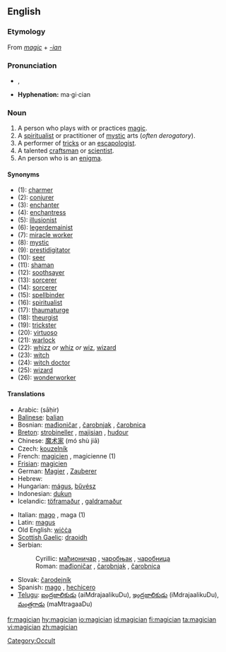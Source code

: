 ==English==

===Etymology===
From  ''[[magic]]'' + ''[[-ian]]''

===Pronunciation===
*{{IPA|/məˈʤɪʃən/}}, {{SAMPA|/m@"dZIS@n/}}
*'''Hyphenation:''' ma·gi·cian
*:{{rhymes|ɪʃən}}

===Noun===
{{en-noun}}

# A person who plays with or practices [[magic]].
# A [[spiritualist]] or practitioner of [[mystic]] arts (''often derogatory'').
# A performer of [[tricks]] or an [[escapologist]].
# A talented [[craftsman]] or [[scientist]].
# An person who is an [[enigma]].

====Synonyms====
{{rfc}}
*(1): [[charmer]]
*(2): [[conjurer]]
*(3): [[enchanter]]
*(4): [[enchantress]]
*(5): [[illusionist]]
*(6): [[legerdemainist]]
*(7): [[miracle worker]]
*(8): [[mystic]]
*(9): [[prestidigitator]]
*(10): [[seer]]
*(11): [[shaman]]
*(12): [[soothsayer]]
*(13): [[sorcerer]]
*(14): [[sorcerer]]
*(15): [[spellbinder]]
*(16): [[spiritualist]]
*(17): [[thaumaturge]]
*(18): [[theurgist]]
*(19): [[trickster]]
*(20): [[virtuoso]]
*(21): [[warlock]]
*(22): [[whizz]] ''or'' [[whiz]] ''or'' [[wiz]], [[wizard]]
*(23): [[witch]]
*(24): [[witch doctor]]
*(25): [[wizard]]
*(26): [[wonderworker]]

====Translations====
{{trans-top}}
*Arabic: {{ARchar|[[ساحر]]}} (sāḥir)
*[[Balinese]]: [[balian]]
*Bosnian: [[mađioničar]] {{m}}, [[čarobnjak]] {{m}}, [[čarobnica]] {{f}}
*[[Breton]]: [[strobineller]] {{m}}, [[majisian]] {{m}}, [[hudour]] {{m}}
*Chinese: [[魔术家]] (mó shù jiā)
*Czech: [[kouzelník]] {{m}}
*French: [[magicien]] {{m}}, magicienne {{f}} (1)
*[[Frisian]]: [[magicien]]
*German: [[Magier]] {{m}}, [[Zauberer]] {{m}}
*Hebrew: {{he-translation|קוסם|koseim}} {{m}}
*Hungarian: [[mágus]], [[bűvész]]
*Indonesian: [[dukun]]
*Icelandic: [[töframaður]] {{m}}, [[galdramaður]] {{m}}
{{trans-mid}}
*Italian: [[mago]] {{m}}, maga {{f}} (1)
*Latin: [[magus]] {{m}}
*Old English: [[wicca#Old English|wiċċa]] {{m}}
*[[Scottish Gaelic]]: [[draoidh]] {{m}}
*Serbian:
*:Cyrillic: [[мађионичар]] {{m}}, [[чаробњак]] {{m}}, [[чаробница]] {{f}}
*:Roman: [[mađioničar]] {{m}}, [[čarobnjak]] {{m}}, [[čarobnica]] {{f}}
*Slovak: [[čarodejník]] {{m}}
*Spanish: [[mago]] {{m}}, [[hechicero]] {{m}}
*[[Telugu]]: [[ఐంద్రజాలికుడు]] (aiMdrajaalikuDu), [[ఇంద్రజాలికుడు]] (iMdrajaalikuDu), [[మంత్రగాడు]] (maMtragaaDu)
{{trans-bottom}}

[[Category:Occult]]

[[fr:magician]]
[[hy:magician]]
[[io:magician]]
[[id:magician]]
[[fi:magician]]
[[ta:magician]]
[[vi:magician]]
[[zh:magician]]